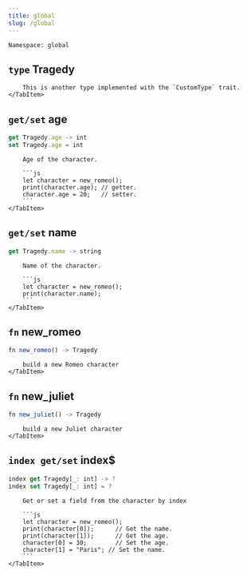 ```yaml
---
title: global
slug: /global
---
```



```Namespace: global```




## <code>type</code> Tragedy


<Tabs>
    <TabItem value="Description" default>

        This is another type implemented with the `CustomType` trait.
    </TabItem>
</Tabs>

## <code>get/set</code> age

```js
get Tragedy.age -> int
set Tragedy.age = int
```

<Tabs>
    <TabItem value="Description" default>

        Age of the character.
        
        ```js
        let character = new_romeo();
        print(character.age); // getter.
        character.age = 20;   // setter.
        ```
    </TabItem>
</Tabs>

## <code>get/set</code> name

```js
get Tragedy.name -> string
```

<Tabs>
    <TabItem value="Description" default>

        Name of the character.
        
        ```js
        let character = new_romeo();
        print(character.name);
        ```
    </TabItem>
</Tabs>

## <code>fn</code> new_romeo

```js
fn new_romeo() -> Tragedy
```

<Tabs>
    <TabItem value="Description" default>

        build a new Romeo character
    </TabItem>
</Tabs>

## <code>fn</code> new_juliet

```js
fn new_juliet() -> Tragedy
```

<Tabs>
    <TabItem value="Description" default>

        build a new Juliet character
    </TabItem>
</Tabs>

## <code>index get/set</code> index$

```js
index get Tragedy[_: int] -> ?
index set Tragedy[_: int] = ?
```

<Tabs>
    <TabItem value="Description" default>

        Get or set a field from the character by index
        
        ```js
        let character = new_romeo();
        print(character[0]);      // Get the name.
        print(character[1]);      // Get the age.
        character[0] = 30;        // Set the age.
        character[1] = "Paris"; // Set the name.
        ```
    </TabItem>
</Tabs>
